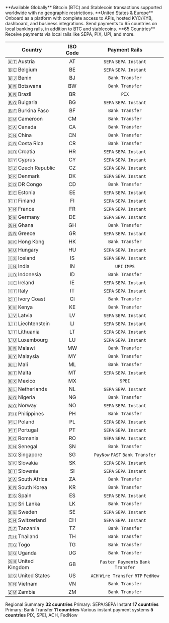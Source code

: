 <CardGroup cols={3}>
  <Card title="Cryptocurrency" icon="bitcoin" iconType="solid">
    **Available Globally**
Bitcoin (BTC) and Stablecoin transactions supported worldwide with no geographic restrictions.
  </Card>
  <Card title="Full Platform Access" icon="building" iconType="solid">
    **United States & Europe**
Onboard as a platform with complete access to APIs, hosted KYC/KYB, dashboard, and business integrations.
Send payments to 65 countries on local banking rails, in addition to BTC and stablecoins.
  </Card>
  <Card title="Local Payment Rails" icon="globe" iconType="solid">
    **65 Countries**
Receive payments via local rails like SEPA, PIX, UPI, and more.
  </Card>
</CardGroup>

| Country | ISO Code | Payment Rails |
|---|:---:|:---:|
| 🇦🇹 Austria | AT | `SEPA` `SEPA Instant` |
| 🇧🇪 Belgium | BE | `SEPA` `SEPA Instant` |
| 🇧🇯 Benin | BJ | `Bank Transfer` |
| 🇧🇼 Botswana | BW | `Bank Transfer` |
| 🇧🇷 Brazil | BR | `PIX` |
| 🇧🇬 Bulgaria | BG | `SEPA` `SEPA Instant` |
| 🇧🇫 Burkina Faso | BF | `Bank Transfer` |
| 🇨🇲 Cameroon | CM | `Bank Transfer` |
| 🇨🇦 Canada | CA | `Bank Transfer` |
| 🇨🇳 China | CN | `Bank Transfer` |
| 🇨🇷 Costa Rica | CR | `Bank Transfer` |
| 🇭🇷 Croatia | HR | `SEPA` `SEPA Instant` |
| 🇨🇾 Cyprus | CY | `SEPA` `SEPA Instant` |
| 🇨🇿 Czech Republic | CZ | `SEPA` `SEPA Instant` |
| 🇩🇰 Denmark | DK | `SEPA` `SEPA Instant` |
| 🇨🇩 DR Congo | CD | `Bank Transfer` |
| 🇪🇪 Estonia | EE | `SEPA` `SEPA Instant` |
| 🇫🇮 Finland | FI | `SEPA` `SEPA Instant` |
| 🇫🇷 France | FR | `SEPA` `SEPA Instant` |
| 🇩🇪 Germany | DE | `SEPA` `SEPA Instant` |
| 🇬🇭 Ghana | GH | `Bank Transfer` |
| 🇬🇷 Greece | GR | `SEPA` `SEPA Instant` |
| 🇭🇰 Hong Kong | HK | `Bank Transfer` |
| 🇭🇺 Hungary | HU | `SEPA` `SEPA Instant` |
| 🇮🇸 Iceland | IS | `SEPA` `SEPA Instant` |
| 🇮🇳 India | IN | `UPI` `IMPS` |
| 🇮🇩 Indonesia | ID | `Bank Transfer` |
| 🇮🇪 Ireland | IE | `SEPA` `SEPA Instant` |
| 🇮🇹 Italy | IT | `SEPA` `SEPA Instant` |
| 🇨🇮 Ivory Coast | CI | `Bank Transfer` |
| 🇰🇪 Kenya | KE | `Bank Transfer` |
| 🇱🇻 Latvia | LV | `SEPA` `SEPA Instant` |
| 🇱🇮 Liechtenstein | LI | `SEPA` `SEPA Instant` |
| 🇱🇹 Lithuania | LT | `SEPA` `SEPA Instant` |
| 🇱🇺 Luxembourg | LU | `SEPA` `SEPA Instant` |
| 🇲🇼 Malawi | MW | `Bank Transfer` |
| 🇲🇾 Malaysia | MY | `Bank Transfer` |
| 🇲🇱 Mali | ML | `Bank Transfer` |
| 🇲🇹 Malta | MT | `SEPA` `SEPA Instant` |
| 🇲🇽 Mexico | MX | `SPEI` |
| 🇳🇱 Netherlands | NL | `SEPA` `SEPA Instant` |
| 🇳🇬 Nigeria | NG | `Bank Transfer` |
| 🇳🇴 Norway | NO | `SEPA` `SEPA Instant` |
| 🇵🇭 Philippines | PH | `Bank Transfer` |
| 🇵🇱 Poland | PL | `SEPA` `SEPA Instant` |
| 🇵🇹 Portugal | PT | `SEPA` `SEPA Instant` |
| 🇷🇴 Romania | RO | `SEPA` `SEPA Instant` |
| 🇸🇳 Senegal | SN | `Bank Transfer` |
| 🇸🇬 Singapore | SG | `PayNow` `FAST` `Bank Transfer` |
| 🇸🇰 Slovakia | SK | `SEPA` `SEPA Instant` |
| 🇸🇮 Slovenia | SI | `SEPA` `SEPA Instant` |
| 🇿🇦 South Africa | ZA | `Bank Transfer` |
| 🇰🇷 South Korea | KR | `Bank Transfer` |
| 🇪🇸 Spain | ES | `SEPA`  `SEPA Instant` |
| 🇱🇰 Sri Lanka | LK | `Bank Transfer` |
| 🇸🇪 Sweden | SE | `SEPA` `SEPA Instant` |
| 🇨🇭 Switzerland | CH | `SEPA` `SEPA Instant` |
| 🇹🇿 Tanzania | TZ | `Bank Transfer` |
| 🇹🇭 Thailand | TH | `Bank Transfer` |
| 🇹🇬 Togo | TG | `Bank Transfer` |
| 🇺🇬 Uganda | UG | `Bank Transfer` |
| 🇬🇧 United Kingdom | GB | `Faster Payments` `Bank Transfer` |
| 🇺🇸 United States | US | `ACH` `Wire Transfer` `RTP` `FedNow` |
| 🇻🇳 Vietnam | VN | `Bank Transfer` |
| 🇿🇲 Zambia | ZM | `Bank Transfer` |

Regional Summary
<CardGroup cols={4}>
  <Card title="Europe" icon="landmark">
    **32 countries** Primary: SEPA/SEPA Instant
  </Card>
  <Card title="Africa" icon="globe">
    **17 countries** Primary: Bank Transfer
  </Card>
  <Card title="Asia-Pacific" icon="earth-asia">
    **11 countries** Various instant payment systems
  </Card>
  <Card title="Americas" icon="earth-americas">
    **5 countries** PIX, SPEI, ACH, FedNow
  </Card>
</CardGroup>
